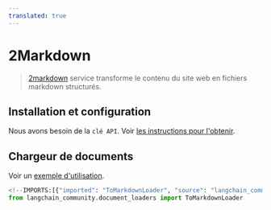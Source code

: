 ```yaml
---
translated: true
---
```


# 2Markdown

>[2markdown](https://2markdown.com/) service transforme le contenu du site web en fichiers markdown structurés.

## Installation et configuration

Nous avons besoin de la `clé API`. Voir [les instructions pour l'obtenir](https://2markdown.com/login).

## Chargeur de documents

Voir un [exemple d'utilisation](/docs/integrations/document_loaders/tomarkdown).

```python
<!--IMPORTS:[{"imported": "ToMarkdownLoader", "source": "langchain_community.document_loaders", "docs": "https://api.python.langchain.com/en/latest/document_loaders/langchain_community.document_loaders.tomarkdown.ToMarkdownLoader.html", "title": "2Markdown"}]-->
from langchain_community.document_loaders import ToMarkdownLoader
```
